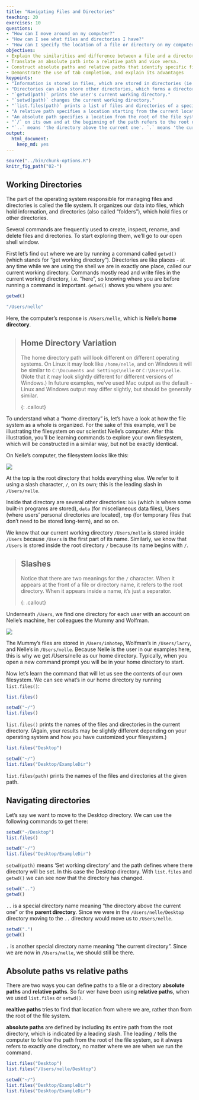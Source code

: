 ```yaml
---
title: "Navigating Files and Directories"
teaching: 20
exercises: 10
questions:
- "How can I move around on my computer?"
- "How can I see what files and directories I have?"
- "How can I specify the location of a file or directory on my computer?"
objectives:
- Explain the similarities and difference between a file and a directory.
- Translate an absolute path into a relative path and vice versa. 
- Construct absolute paths and relative paths that identify specific files and directories.
- Demonstrate the use of tab completion, and explain its advantages
keypoints:
- "Information is stored in files, which are stored in directories (ie folders)."
- "Directories can also store other directories, which forms a directory tree."
- "`getwd(path)` prints the user's current working directory."
- "`setwd(path)` changes the current working directory."
- "`list.files(path)` prints a list of files and directories of a specific directory; or `list.files()` on its own for the current working directory."
- "A relative path specifies a location starting from the current location."
- "An absolute path specifies a location from the root of the file system."
- "`/` on its own and at the beginning of the path refers to the root directory of the whole system."
- "`..` means 'the directory above the current one'. `.` means 'the current directory'."
output: 
  html_document: 
    keep_md: yes
---
```


```r
source("../bin/chunk-options.R")
knitr_fig_path("02-")
```

## Working Directories
The part of the operating system responsible for managing files and directories is called the file system. It organizes our data into files, which hold information, and directories (also called “folders”), which hold files or other directories.

Several commands are frequently used to create, inspect, rename, and delete files and directories. To start exploring them, we’ll go to our open shell window.

First let’s find out where we are by running a command called `getwd()` (which stands for “get working directory”). Directories are like places - at any time while we are using the shell we are in exactly one place, called our current working directory. Commands mostly read and write files in the current working directory, i.e. “here”, so knowing where you are before running a command is important. `getwd()` shows you where you are:


```r
getwd()
```
```r
"/Users/nelle"
```
Here, the computer's response is `/Users/nelle`, which is Nelle's **home directory**.

> ## Home Directory Variation
>
> The home directory path will look different on different operating systems. On Linux it may look like `/home/nelle`, and on Windows it will be similar to `C:\Documents and Settings\nelle` or `C:\Users\nelle`.
> (Note that it may look slightly different for different versions of Windows.) In future examples, we’ve used Mac output as the default - Linux and Windows output may differ slightly, but should be generally similar.
>
{: .callout}

To understand what a “home directory” is, let’s have a look at how the file system as a whole is organized. For the sake of this example, we’ll be illustrating the filesystem on our scientist Nelle’s computer. After this illustration, you’ll be learning commands to explore your own filesystem, which will be constructed in a similar way, but not be exactly identical.

On Nelle’s computer, the filesystem looks like this:

![](../fig/rmd-02-filesystem.svg)

At the top is the root directory that holds everything else. We refer to it using a slash character, `/`, on its own; this is the leading slash in `/Users/nelle`.

Inside that directory are several other directories: `bin` (which is where some built-in programs are stored), `data` (for miscellaneous data files), Users (where users’ personal directories are located), `tmp` (for temporary files that don’t need to be stored long-term), and so on.

We know that our current working directory `/Users/nelle` is stored inside `/Users` because `/Users` is the first part of its name. Similarly, we know that `/Users` is stored inside the root directory `/` because its name begins with `/`.

> ## Slashes
>
> Notice that there are two meanings for the `/` character. When it appears at the front of a file or directory name, it refers to the root directory. When it appears inside a name, it’s just a separator.
>
{: .callout}

Underneath `/Users`, we find one directory for each user with an account on Nelle’s machine, her colleagues the Mummy and Wolfman.

![](../fig/rmd-02-home-directories.svg)

The Mummy’s files are stored in `/Users/imhotep`, Wolfman’s in `/Users/larry`, and Nelle’s in `/Users/nelle`. Because Nelle is the user in our examples here, this is why we get /Users/nelle as our home directory.
Typically, when you open a new command prompt you will be in your home directory to start.

Now let’s learn the command that will let us see the contents of our own filesystem. We can see what’s in our home directory by running `list.files()`:

```r
list.files()
```
```r
setwd("~/")
list.files()
```
`list.files()` prints the names of the files and directories in the current directory. 
(Again, your results may be slightly different depending on your operating system and how you have customized your filesystem.)


```r
list.files("Desktop")
```
```r
setwd("~/")
list.files("Desktop/ExampleDir")
```
`list.files(path)` prints the names of the files and directories at the given path. 


## Navigating directories

Let’s say we want to move to the Desktop directory. We can use the following commands to get there:
```r
setwd("~/Desktop")
list.files()
```
```r
setwd("~/")
list.files("Desktop/ExampleDir")
```
`setwd(path)` means 'Set working directory' and the path defines where there directory will be set. In this case the Desktop directory. With `list.files` and `getwd()` we can see now that the directory has changed.

```r
setwd("..")
getwd()
```
`..` is a special directory name meaning "the directory above the current one" or the **parent directory**. Since we were in the `/Users/nelle/Desktop` directory moving to the `..` directory would move us to `/Users/nelle`.

```r
setwd(".")
getwd()
```
`.` is another special directory name meaning "the current directory". Since we are now in `/Users/nelle`, we should still be there.


## Absolute paths vs relative paths

There are two ways you can define paths to a file or a directory **absolute paths** and **relative paths**. So far wer have been using **relative paths**, when we used `list.files` or `setwd()`. 

**realtive  paths** tries to find that location from where we are, rather than from the root of the file system.

**absolute paths** are defined by including its entire path from the root directory, which is indicated by a leading slash. The leading `/` tells the computer to follow the path from the root of the file system, so it always refers to exactly one directory, no matter where we are when we run the command.

```r
list.files("Desktop")
list.files("/Users/nelle/Desktop")
```
```r
setwd("~/")
list.files("Desktop/ExampleDir")
list.files("Desktop/ExampleDir")
```
